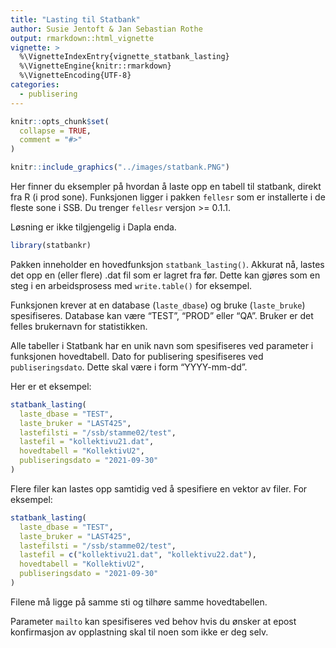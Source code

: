 ```yaml
---
title: "Lasting til Statbank"
author: Susie Jentoft & Jan Sebastian Rothe
output: rmarkdown::html_vignette
vignette: >
  %\VignetteIndexEntry{vignette_statbank_lasting}
  %\VignetteEngine{knitr::rmarkdown}
  %\VignetteEncoding{UTF-8}
categories:
  - publisering
---
```



```r
knitr::opts_chunk$set(
  collapse = TRUE,
  comment = "#>"
)
```

```r
knitr::include_graphics("../images/statbank.PNG")
```

Her finner du eksempler på hvordan å laste opp en tabell til statbank, direkt fra R (i prod sone). Funksjonen ligger i pakken `fellesr` som er installerte i de fleste sone i SSB. Du trenger `fellesr` versjon >= 0.1.1.

Løsning er ikke tilgjengelig i Dapla enda.

```r
library(statbankr)
```

Pakken inneholder en hovedfunksjon `statbank_lasting()`. Akkurat nå, lastes det opp en (eller flere) .dat fil som er lagret fra før. Dette kan gjøres som en steg i en arbeidsprosess med `write.table()` for eksempel.

Funksjonen krever at en database (`laste_dbase`) og bruke (`laste_bruke`) spesifiseres. Database kan være "TEST", "PROD" eller "QA". Bruker er det felles brukernavn for statistikken.

Alle tabeller i Statbank har en unik navn som spesifiseres ved parameter i funksjonen hovedtabell. Dato for publisering spesifiseres ved `publiseringsdato`. Dette skal være i form "YYYY-mm-dd".

Her er et eksempel:

```r
statbank_lasting(
  laste_dbase = "TEST",
  laste_bruker = "LAST425",
  lastefilsti = "/ssb/stamme02/test",
  lastefil = "kollektivu21.dat",
  hovedtabell = "KollektivU2",
  publiseringsdato = "2021-09-30"
)
```

Flere filer kan lastes opp samtidig ved å spesifiere en vektor av filer. For eksempel:

```r
statbank_lasting(
  laste_dbase = "TEST",
  laste_bruker = "LAST425",
  lastefilsti = "/ssb/stamme02/test",
  lastefil = c("kollektivu21.dat", "kollektivu22.dat"),
  hovedtabell = "KollektivU2",
  publiseringsdato = "2021-09-30"
)
```

Filene må ligge på samme sti og tilhøre samme hovedtabellen.

Parameter `mailto` kan  spesifiseres ved behov hvis du ønsker at epost konfirmasjon av opplastning skal til noen som ikke er deg selv. 
